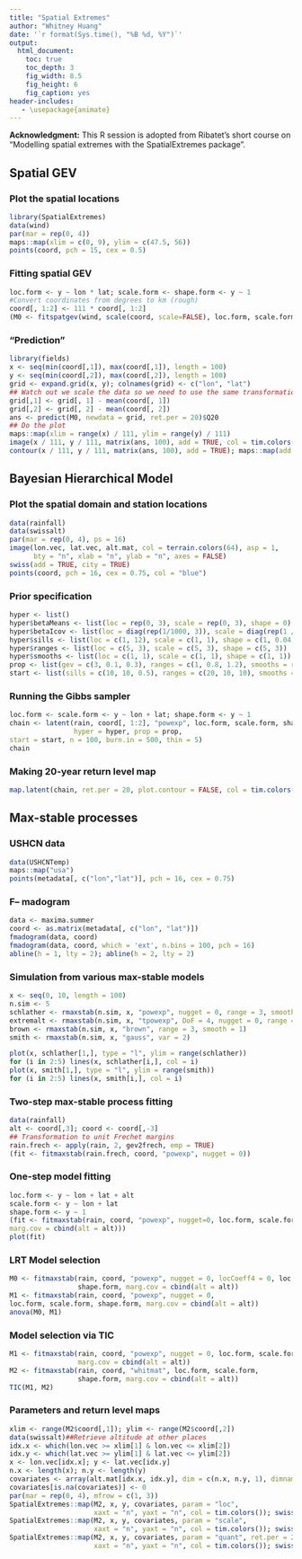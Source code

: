 ```yaml
---
title: "Spatial Extremes"
author: "Whitney Huang"
date: '`r format(Sys.time(), "%B %d, %Y")`'
output:
  html_document:
    toc: true
    toc_depth: 3
    fig_width: 8.5
    fig_height: 6
    fig_caption: yes
header-includes:
   - \usepackage{animate}
---
```


**Acknowledgment:** This R session is adopted from Ribatet's short course on "Modelling spatial extremes with the SpatialExtremes package".

## Spatial GEV

### Plot the spatial locations

```r
library(SpatialExtremes)
data(wind)
par(mar = rep(0, 4))
maps::map(xlim = c(0, 9), ylim = c(47.5, 56))
points(coord, pch = 15, cex = 0.5)
```

### Fitting spatial GEV

```r
loc.form <- y ~ lon * lat; scale.form <- shape.form <- y ~ 1
#Convert coordinates from degrees to km (rough)
coord[, 1:2] <- 111 * coord[, 1:2]
(M0 <- fitspatgev(wind, scale(coord, scale=FALSE), loc.form, scale.form, shape.form))
```

### "Prediction"

```r
library(fields)
x <- seq(min(coord[,1]), max(coord[,1]), length = 100)
y <- seq(min(coord[,2]), max(coord[,2]), length = 100)
grid <- expand.grid(x, y); colnames(grid) <- c("lon", "lat")
## Watch out we scale the data so we need to use the same transformation 
grid[,1] <- grid[, 1] - mean(coord[, 1])
grid[,2] <- grid[, 2] - mean(coord[, 2])
ans <- predict(M0, newdata = grid, ret.per = 20)$Q20
## Do the plot
maps::map(xlim = range(x) / 111, ylim = range(y) / 111)
image(x / 111, y / 111, matrix(ans, 100), add = TRUE, col = tim.colors(64))
contour(x / 111, y / 111, matrix(ans, 100), add = TRUE); maps::map(add = TRUE)
```

## Bayesian Hierarchical Model

### Plot the spatial domain and station locations
```r
data(rainfall)
data(swissalt)
par(mar = rep(0, 4), ps = 16)
image(lon.vec, lat.vec, alt.mat, col = terrain.colors(64), asp = 1,
      bty = "n", xlab = "n", ylab = "n", axes = FALSE)
swiss(add = TRUE, city = TRUE)
points(coord, pch = 16, cex = 0.75, col = "blue")
```

### Prior specification

```r
hyper <- list()
hyper$betaMeans <- list(loc = rep(0, 3), scale = rep(0, 3), shape = 0)
hyper$betaIcov <- list(loc = diag(rep(1/1000, 3)), scale = diag(rep(1 / 1000, 3)), shape = 1 / 10)
hyper$sills <- list(loc = c(1, 12), scale = c(1, 1), shape = c(1, 0.04))
hyper$ranges <- list(loc = c(5, 3), scale = c(5, 3), shape = c(5, 3))
hyper$smooths <- list(loc = c(1, 1), scale = c(1, 1), shape = c(1, 1))
prop <- list(gev = c(3, 0.1, 0.3), ranges = c(1, 0.8, 1.2), smooths = rep(0, 3))
start <- list(sills = c(10, 10, 0.5), ranges = c(20, 10, 10), smooths = c(1, 1, 1), beta = list(loc = c(25, 0, 0), scale = c(33, 0, 0), shape = 0.001))
```

### Running the Gibbs sampler

```r
loc.form <- scale.form <- y ~ lon + lat; shape.form <- y ~ 1
chain <- latent(rain, coord[, 1:2], "powexp", loc.form, scale.form, shape.form,
                hyper = hyper, prop = prop,
start = start, n = 100, burn.in = 500, thin = 5)
chain
```

### Making 20-year return level map

```r
map.latent(chain, ret.per = 20, plot.contour = FALSE, col = tim.colors())
```


## Max-stable processes

### USHCN data

```r
data(USHCNTemp)
maps::map("usa")
points(metadata[, c("lon","lat")], pch = 16, cex = 0.75)
```

### F– madogram

```r
data <- maxima.summer
coord <- as.matrix(metadata[, c("lon", "lat")])
fmadogram(data, coord)
fmadogram(data, coord, which = 'ext', n.bins = 100, pch = 16)
abline(h = 1, lty = 2); abline(h = 2, lty = 2)
```


### Simulation from various max-stable models

```r
x <- seq(0, 10, length = 100)
n.sim <- 5
schlather <- rmaxstab(n.sim, x, "powexp", nugget = 0, range = 3, smooth = 1)
extremalt <- rmaxstab(n.sim, x, "tpowexp", DoF = 4, nugget = 0, range = 3, smooth = 1)
brown <- rmaxstab(n.sim, x, "brown", range = 3, smooth = 1)
smith <- rmaxstab(n.sim, x, "gauss", var = 2)

plot(x, schlather[1,], type = "l", ylim = range(schlather))
for (i in 2:5) lines(x, schlather[i,], col = i)
plot(x, smith[1,], type = "l", ylim = range(smith))
for (i in 2:5) lines(x, smith[i,], col = i)
```

### Two-step max-stable process fitting

```r
data(rainfall)
alt <- coord[,3]; coord <- coord[,-3]
## Transformation to unit Frechet margins
rain.frech <- apply(rain, 2, gev2frech, emp = TRUE)
(fit <- fitmaxstab(rain.frech, coord, "powexp", nugget = 0))
```

### One-step model fitting

```r
loc.form <- y ~ lon + lat + alt
scale.form <- y ~ lon + lat
shape.form <- y ~ 1
(fit <- fitmaxstab(rain, coord, "powexp", nugget=0, loc.form, scale.form, shape.form,
marg.cov = cbind(alt = alt)))
plot(fit)
```

### LRT Model selection 

```r
M0 <- fitmaxstab(rain, coord, "powexp", nugget = 0, locCoeff4 = 0, loc.form, scale.form,
                 shape.form, marg.cov = cbind(alt = alt))
M1 <- fitmaxstab(rain, coord, "powexp", nugget = 0,
loc.form, scale.form, shape.form, marg.cov = cbind(alt = alt))
anova(M0, M1)
```

### Model selection via TIC

```r
M1 <- fitmaxstab(rain, coord, "powexp", nugget = 0, loc.form, scale.form, shape.form,
                 marg.cov = cbind(alt = alt))
M2 <- fitmaxstab(rain, coord, "whitmat", loc.form, scale.form,
                 shape.form, marg.cov = cbind(alt = alt))
TIC(M1, M2)
```

### Parameters and return level maps

```r
xlim <- range(M2$coord[,1]); ylim <- range(M2$coord[,2])
data(swissalt)##Retrieve altitude at other places
idx.x <- which(lon.vec >= xlim[1] & lon.vec <= xlim[2])
idx.y <- which(lat.vec >= ylim[1] & lat.vec <= ylim[2])
x <- lon.vec[idx.x]; y <- lat.vec[idx.y]
n.x <- length(x); n.y <- length(y)
covariates <- array(alt.mat[idx.x, idx.y], dim = c(n.x, n.y, 1), dimnames = list(NULL, NULL, "alt"))
covariates[is.na(covariates)] <- 0
par(mar = rep(0, 4), mfrow = c(1, 3))
SpatialExtremes::map(M2, x, y, covariates, param = "loc",
                     xaxt = "n", yaxt = "n", col = tim.colors()); swiss(add = TRUE)
SpatialExtremes::map(M2, x, y, covariates, param = "scale",
                     xaxt = "n", yaxt = "n", col = tim.colors()); swiss(add = TRUE)
SpatialExtremes::map(M2, x, y, covariates, param = "quant", ret.per = 20,
                     xaxt = "n", yaxt = "n", col = tim.colors()); swiss(add = TRUE)
```



